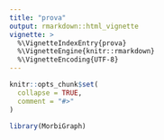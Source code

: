 ```yaml
---
title: "prova"
output: rmarkdown::html_vignette
vignette: >
  %\VignetteIndexEntry{prova}
  %\VignetteEngine{knitr::rmarkdown}
  %\VignetteEncoding{UTF-8}
---
```


```r
knitr::opts_chunk$set(
  collapse = TRUE,
  comment = "#>"
)
```

```r
library(MorbiGraph)
```
